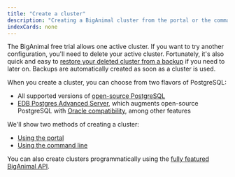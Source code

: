 ```yaml
---
title: "Create a cluster"
description: "Creating a BigAnimal cluster from the portal or the command line"
indexCards: none
---
```


The BigAnimal free trial allows one active cluster. If you want to try another configuration, you'll need to delete your active cluster. Fortunately, it's also quick and easy to [restore your deleted cluster from a backup](../experiment/backup_and_restore/) if you need to later on. Backups are automatically created as soon as a cluster is used.

When you create a cluster, you can choose from two flavors of PostgreSQL:

- All supported versions of [open-source PostgreSQL](/supported-open-source/postgresql/)
- [EDB Postgres Advanced Server](/epas/latest/), which augments open-source PostgreSQL with [Oracle compatibility](/epas/latest/epas_compat_ora_dev_guide/), among other features

We'll show two methods of creating a cluster:

- [Using the portal](create_cluster_portal)
- [Using the command line](create_cluster_cli)

You can also create clusters programmatically using the [fully featured BigAnimal API](/biganimal/latest/reference/api/).
